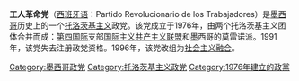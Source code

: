 {{for|墨西哥现存的工人革命党|工人革命党 (墨西哥，1999年)}}
'''工人革命党'''（[[西班牙语|西班牙语]]：Partido Revolucionario de los Trabajadores）是[[墨西哥|墨西哥]]历史上的一个[[托洛茨基主义|托洛茨基主义]]政党。该党成立于1976年，由两个托洛茨基主义团体合并而成：[[第四国际|第四国际]]支部[[国际主义共产主义联盟|国际主义共产主义联盟]]和墨西哥的莫雷诺派。1991年，该党失去注册政党资格。1996年，该党改组为[[社会主义融合|社会主义融合]]。
[[Category:墨西哥政党|Category:墨西哥政党]]
[[Category:托洛茨基主义政党|Category:托洛茨基主义政党]]
[[Category:1976年建立的政黨|Category:1976年建立的政黨]]